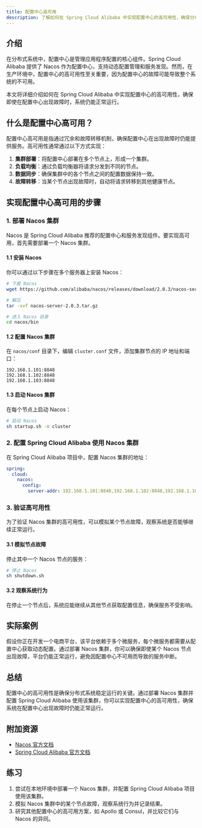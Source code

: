 ```yaml
---
title: 配置中心高可用
description: 了解如何在 Spring Cloud Alibaba 中实现配置中心的高可用性，确保分布式系统中的配置管理稳定可靠。
---
```


## 介绍

在分布式系统中，配置中心是管理应用程序配置的核心组件。Spring Cloud Alibaba 提供了 Nacos 作为配置中心，支持动态配置管理和服务发现。然而，在生产环境中，配置中心的高可用性至关重要，因为配置中心的故障可能导致整个系统的不可用。

本文将详细介绍如何在 Spring Cloud Alibaba 中实现配置中心的高可用性，确保即使在配置中心出现故障时，系统仍能正常运行。

## 什么是配置中心高可用？

配置中心高可用是指通过冗余和故障转移机制，确保配置中心在出现故障时仍能提供服务。高可用性通常通过以下方式实现：

1. **集群部署**：将配置中心部署在多个节点上，形成一个集群。
2. **负载均衡**：通过负载均衡器将请求分发到不同的节点。
3. **数据同步**：确保集群中的各个节点之间的配置数据保持一致。
4. **故障转移**：当某个节点出现故障时，自动将请求转移到其他健康节点。

## 实现配置中心高可用的步骤

### 1. 部署 Nacos 集群

Nacos 是 Spring Cloud Alibaba 推荐的配置中心和服务发现组件。要实现高可用，首先需要部署一个 Nacos 集群。

#### 1.1 安装 Nacos

你可以通过以下步骤在多个服务器上安装 Nacos：

```bash
# 下载 Nacos
wget https://github.com/alibaba/nacos/releases/download/2.0.3/nacos-server-2.0.3.tar.gz

# 解压
tar -xvf nacos-server-2.0.3.tar.gz

# 进入 Nacos 目录
cd nacos/bin
```

#### 1.2 配置 Nacos 集群

在 `nacos/conf` 目录下，编辑 `cluster.conf` 文件，添加集群节点的 IP 地址和端口：

```plaintext
192.168.1.101:8848
192.168.1.102:8848
192.168.1.103:8848
```

#### 1.3 启动 Nacos 集群

在每个节点上启动 Nacos：

```bash
# 启动 Nacos
sh startup.sh -m cluster
```

### 2. 配置 Spring Cloud Alibaba 使用 Nacos 集群

在 Spring Cloud Alibaba 项目中，配置 Nacos 集群的地址：

```yaml
spring:
  cloud:
    nacos:
      config:
        server-addr: 192.168.1.101:8848,192.168.1.102:8848,192.168.1.103:8848
```

### 3. 验证高可用性

为了验证 Nacos 集群的高可用性，可以模拟某个节点故障，观察系统是否能够继续正常运行。

#### 3.1 模拟节点故障

停止其中一个 Nacos 节点的服务：

```bash
# 停止 Nacos
sh shutdown.sh
```

#### 3.2 观察系统行为

在停止一个节点后，系统应能继续从其他节点获取配置信息，确保服务不受影响。

## 实际案例

假设你正在开发一个电商平台，该平台依赖于多个微服务，每个微服务都需要从配置中心获取动态配置。通过部署 Nacos 集群，你可以确保即使某个 Nacos 节点出现故障，平台仍能正常运行，避免因配置中心不可用而导致的服务中断。

## 总结

配置中心的高可用性是确保分布式系统稳定运行的关键。通过部署 Nacos 集群并配置 Spring Cloud Alibaba 使用该集群，你可以实现配置中心的高可用性，确保系统在配置中心出现故障时仍能正常运行。

## 附加资源

- [Nacos 官方文档](https://nacos.io/zh-cn/docs/what-is-nacos.html)
- [Spring Cloud Alibaba 官方文档](https://spring.io/projects/spring-cloud-alibaba)

## 练习

1. 尝试在本地环境中部署一个 Nacos 集群，并配置 Spring Cloud Alibaba 项目使用该集群。
2. 模拟 Nacos 集群中的某个节点故障，观察系统行为并记录结果。
3. 研究其他配置中心的高可用方案，如 Apollo 或 Consul，并比较它们与 Nacos 的异同。

